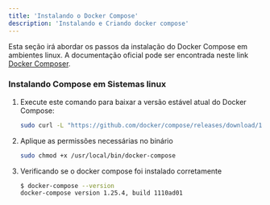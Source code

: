 ```yaml
---
title: 'Instalando o Docker Compose'
description: 'Instalando e Criando docker compose'
---
```


Esta seção irá abordar os passos da instalação do Docker Compose em ambientes
linux. A documentação oficial pode ser encontrada neste link [Docker Composer](https://docs.docker.com/compose/install/).

### Instalando Compose em Sistemas linux

1.  Execute este comando para baixar a versão estável atual do Docker Compose:

    ```bash
    sudo curl -L "https://github.com/docker/compose/releases/download/1.25.4/docker-compose-$(uname -s)-$(uname -m)" -o /usr/local/bin/docker-compose
    ```

2.  Aplique as permissões necessárias no binário

    ```bash
    sudo chmod +x /usr/local/bin/docker-compose
    ```

3.  Verificando se o docker compose foi instalado corretamente

    ```bash
    $ docker-compose --version
    docker-compose version 1.25.4, build 1110ad01
    ```